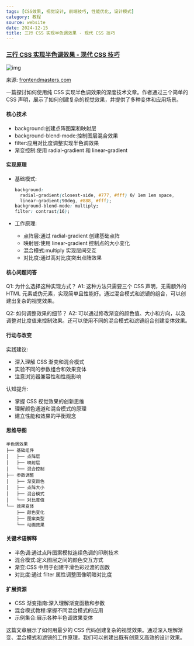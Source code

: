 ```yaml
---
tags: [CSS效果, 视觉设计, 前端技巧, 性能优化, 设计模式]
category: 教程
source: website
date: 2024-12-15
title: 三行 CSS 实现半色调效果 - 现代 CSS 技巧
---
```


### [三行 CSS 实现半色调效果 - 现代 CSS 技巧](https://frontendmasters.com/blog/pure-css-halftone-effect-in-3-declarations/)

![img](https://img.mengpeng.tech/i/2024/12/14/675cfcbabaa8a.webp)

来源: [frontendmasters.com](https://frontendmasters.com/blog/pure-css-halftone-effect-in-3-declarations/)

一篇探讨如何使用纯 CSS 实现半色调效果的深度技术文章。作者通过三个简单的 CSS 声明，展示了如何创建复杂的视觉效果，并提供了多种变体和应用场景。

#### 核心技术
- background:创建点阵图案和映射层
- background-blend-mode:控制图层混合效果
- filter:应用对比度调整实现半色调效果
- 渐变控制:使用 radial-gradient 和 linear-gradient

#### 实现原理
- 基础模式:
  ```css
  background: 
    radial-gradient(closest-side, #777, #fff) 0/ 1em 1em space,
    linear-gradient(90deg, #888, #fff);
  background-blend-mode: multiply;
  filter: contrast(16);
  ```

- 工作原理:
  - 点阵层:通过 radial-gradient 创建基础点阵
  - 映射层:使用 linear-gradient 控制点的大小变化
  - 混合模式:multiply 实现层间交互
  - 对比度:通过高对比度突出点阵效果

#### 核心问题问答
Q1: 为什么选择这种实现方式？
A1: 这种方法只需要三个 CSS 声明，无需额外的 HTML 元素或伪元素，实现简单且性能好。通过混合模式和滤镜的组合，可以创建出复杂的视觉效果。

Q2: 如何调整效果的细节？
A2: 可以通过修改渐变的颜色值、大小和方向，以及调整对比度值来控制效果。还可以使用不同的混合模式和滤镜组合创建变体效果。

#### 行动与改变
实践建议:
- 深入理解 CSS 渐变和混合模式
- 实验不同的参数组合和效果变体
- 注意浏览器兼容性和性能影响

认知提升:
- 掌握 CSS 视觉效果的创新思维
- 理解颜色通道和混合模式的原理
- 建立性能和效果的平衡观念

#### 思维导图
```
半色调效果
├── 基础组件
│   ├── 点阵层
│   ├── 映射层
│   └── 混合控制
├── 参数调整
│   ├── 渐变颜色
│   ├── 点阵大小
│   ├── 混合模式
│   └── 对比度值
└── 效果变体
    ├── 颜色变化
    ├── 图案类型
    └── 动画效果
```

#### 关键术语解释
- 半色调:通过点阵图案模拟连续色调的印刷技术
- 混合模式:定义图层之间的颜色交互方式
- 渐变:CSS 中用于创建平滑色彩过渡的函数
- 对比度:通过 filter 属性调整图像明暗对比度

#### 扩展资源
- CSS 渐变指南:深入理解渐变函数和参数
- 混合模式教程:掌握不同混合模式的应用
- 示例集合:展示各种半色调效果变体

这篇文章展示了如何用最少的 CSS 代码创建复杂的视觉效果。通过深入理解渐变、混合模式和滤镜的工作原理，我们可以创建出既有创意又高效的设计效果。 